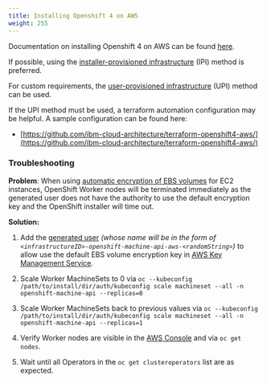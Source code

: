 ```yaml
---
title: Installing Openshift 4 on AWS
weight: 255
---
```


Documentation on installing Openshift 4 on AWS can be found 
[here](https://docs.openshift.com/container-platform/4.3/installing/installing_aws/installing-aws-account.html).

If possible, using the 
[installer-provisioned infrastructure](https://docs.openshift.com/container-platform/4.3/installing/installing_aws/installing-aws-default.html)
(IPI) method is preferred.

For custom requirements, the 
[user-provisioned infrastructure](https://docs.openshift.com/container-platform/4.3/installing/installing_aws/installing-aws-customizations.html) 
(UPI) method can be used.

If the UPI method must be used, a terraform automation configuration may be
helpful. A sample configuration can be found here:

* [https://github.com/ibm-cloud-architecture/terraform-openshift4-aws/](https://github.com/ibm-cloud-architecture/terraform-openshift4-aws/)

### **Troubleshooting**

**Problem**: When using [automatic encryption of EBS volumes](https://docs.aws.amazon.com/AWSEC2/latest/UserGuide/EBSEncryption.html#encryption-by-default) for EC2 instances, OpenShift Worker nodes will be terminated immediately as the generated user does not have the authority to use the default encryption key and the OpenShift installer will time out.

**Solution:** 

1. Add the [generated user](https://console.aws.amazon.com/iam/home) _(whose name will be in the form of `<infrastructureID>-openshift-machine-api-aws-<randomString>`)_ to allow use the default EBS volume encryption key in [AWS Key Management Service](https://us-east-2.console.aws.amazon.com/kms/home).

2. Scale Worker MachineSets to 0 via `oc --kubeconfig /path/to/install/dir/auth/kubeconfig scale machineset --all -n openshift-machine-api --replicas=0`

3. Scale Worker MachineSets back to previous values via `oc --kubeconfig /path/to/install/dir/auth/kubeconfig scale machineset --all -n openshift-machine-api --replicas=1`

4. Verify Worker nodes are visible in the [AWS Console](https://us-east-2.console.aws.amazon.com/ec2/v2/home) and via `oc get nodes`.

5. Wait until all Operators in the `oc get clusteroperators` list are as expected.

